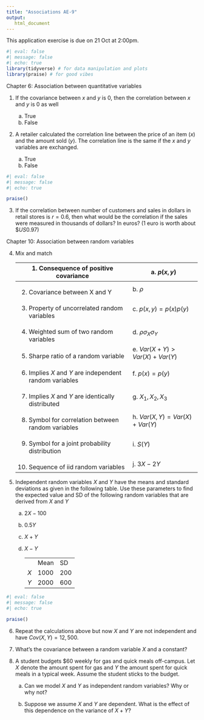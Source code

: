 ```yaml
---
title: "Associations AE-9"
output: 
   html_document
---
```


::: callout-important
This application exercise is due on 21 Oct at 2:00pm.
:::

```r
#| eval: false
#| message: false
#| echo: true
library(tidyverse) # for data manipulation and plots
library(praise) # for good vibes
```

Chapter 6: Association between quantitative variables

1.  If the covariance between $x$ and $y$ is $0$, then the correlation between $x$ and $y$ is $0$ as well

    a.  True
    b.  False

2.  A retailer calculated the correlation line between the price of an item ($x$) and the amount sold ($y$). The correlation line is the same if the $x$ and $y$ variables are exchanged.

    a.  True
    b.  False

```r
#| eval: false
#| message: false
#| echo: true

praise()
```

3.  If the correlation between number of customers and sales in dollars in retail stores is $r=0.6$, then what would be the correlation if the sales were measured in thousands of dollars? In euros? (1 euro is worth about $\$US0.97$)

Chapter 10: Association between random variables

4.  Mix and match

    +----------------------------------------------------------+----------------------------------+
    | 1\. Consequence of positive covariance                   | a\. $p(x, y)$                    |
    +==========================================================+==================================+
    | 2.  Covariance between X and Y                           | b\. $\rho$                       |
    +----------------------------------------------------------+----------------------------------+
    | 3.  Property of uncorrelated random variables            | c\. $p(x, y) = p(x)p(y)$         |
    +----------------------------------------------------------+----------------------------------+
    | 4.  Weighted sum of two random variables                 | d\. $\rho \sigma_X \sigma_Y$     |
    +----------------------------------------------------------+----------------------------------+
    | 5.  Sharpe ratio of a random variable                    | e\. $Var(X+Y) > Var(X) +Var(Y)$  |
    +----------------------------------------------------------+----------------------------------+
    | 6.  Implies $X$ and $Y$ are independent random variables | f\. $p(x) = p(y)$                |
    +----------------------------------------------------------+----------------------------------+
    | 7.  Implies $X$ and $Y$ are identically distributed      | g\. $X_1, X_2, X_3$              |
    +----------------------------------------------------------+----------------------------------+
    | 8.  Symbol for correlation between random variables      | h\. $Var(X, Y) = Var(X) +Var(Y)$ |
    +----------------------------------------------------------+----------------------------------+
    | 9.  Symbol for a joint probability distribution          | i\. $S(Y)$                       |
    +----------------------------------------------------------+----------------------------------+
    | 10. Sequence of iid random variables                     | j\. $3X - 2Y$                    |
    +----------------------------------------------------------+----------------------------------+

5.  Independent random variables $X$ and $Y$ have the means and standard deviations as given in the following table. Use these parameters to find the expected value and SD of the following random variables that are derived from $X$ and $Y$

    a.  $2X - 100$

    b.  $0.5Y$

    c.  $X+Y$

    d.  $X-Y$

        |     |      |     |
        |-----|------|-----|
        |     | Mean | SD  |
        | $X$ | 1000 | 200 |
        | $Y$ | 2000 | 600 |

```r
#| eval: false
#| message: false
#| echo: true

praise()
```

6.  Repeat the calculations above but now $X$ and $Y$ are not independent and have $Cov(X, Y) = 12,500$.

7.  What's the covariance between a random variable $X$ and a constant?

8.  A student budgets \$60 weekly for gas and quick meals off-campus. Let $X$ denote the amount spent for gas and $Y$ the amount spent for quick meals in a typical week. Assume the student sticks to the budget.

    a.  Can we model $X$ and $Y$ as independent random variables? Why or why not?

    b.  Suppose we assume $X$ and $Y$ are dependent. What is the effect of this dependence on the variance of $X+Y$?
